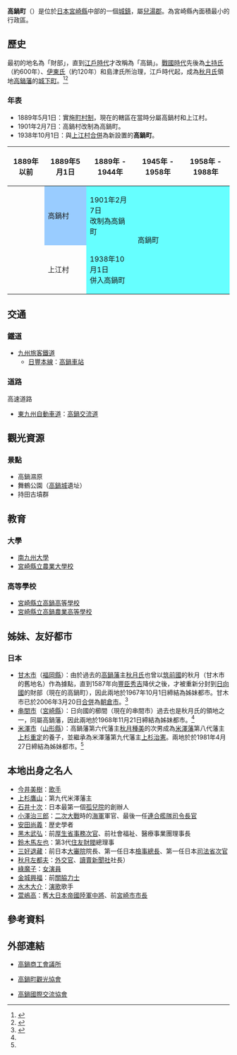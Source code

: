 {{日本町村
| 自治體名=高鍋
| 町村=町
| 圖像=[[File:Maiduru_Shrine_Takanabe_Hyuga.JPG|240px]]
| 圖像說明=[[高鍋城|高鍋城]]（財部城）遺址中的[[舞鶴神社|舞鶴神社]]
| 町村章=[[File:Emblem_of_Takanabe.gif|100px]]
| 日文原名=高鍋町
| 平假名=たかなべちょう
| 羅馬字拼音=Takanabe-chō
| 都道府縣=宮崎縣
| 支廳=
| 郡=兒湯郡
| 編號=45401-0
| 面積=43.92
| 邊界未定=
| 人口=22,292
| 統計時間=2008年9月1日
| 自治體=[[西都市|西都市]]、[[木城町|木城町]]、[[川南町|川南町]]、[[新富町|新富町]]
| 樹=[[木犀|木犀]]
| 花=[[石竹|石竹]]
| 鳥=
| 其他象徵物=
| 其他象徵=
| 首長=[[小澤浩一|小澤浩一]]
| 卸任日期=2009年2月
| 議員數=16
| 郵遞區號=884-8655
| 所在地=兒湯郡高鍋町大字上江1207-1
| 電話號碼=983-22-1311
| 外部連結=http://www.town.takanabe.miyazaki.jp/
| 經度=
| 緯度=
| 地圖=[[File:Takanabe_in_Miyazaki_Prefecture.png|250px]]
| 註記=人口：[http://www.town.takanabe.miyazaki.jp/ 高鍋町官方網頁]
}}
'''高鍋町'''（{{jpn|j=高鍋町|hg=たかなべちょう|rm=Takanabe chō|f=y}}）是位於[[日本|日本]][[宮崎縣|宮崎縣]]中部的一個[[城鎮|城鎮]]，屬[[兒湯郡|兒湯郡]]。為宮崎縣內面積最小的行政區。

==歷史==
最初的地名為「財部」，直到[[江戶時代|江戶時代]]才改稱為「高鍋」。[[戰國時代_(日本)|戰國時代]]先後為[[土持氏|土持氏]]（約600年）、[[伊東氏|伊東氏]]（約120年）和島津氏所治理，江戶時代起，成為[[秋月氏|秋月氏]]領地[[高鍋藩|高鍋藩]]的[[城下町|城下町]]。<ref>{{Cite web| publisher=高鍋町公所| title=高鍋町的歷史與文化| url=http://www.town.takanabe.miyazaki.jp/about/rekishi.html| accessdate=2008年10月20日| language=ja| deadurl=yes| archiveurl=https://web.archive.org/web/20080512022720/http://www.town.takanabe.miyazaki.jp/about/rekishi.html| archivedate=2008年5月12日}}</ref><ref>{{Cite web| publisher=高鍋町公所| title=高鍋町的介紹| url=http://www.town.takanabe.miyazaki.jp/about/gaiyou.html| accessdate=2008年10月20日| language=ja| deadurl=yes| archiveurl=https://web.archive.org/web/20080512030501/http://www.town.takanabe.miyazaki.jp/about/gaiyou.html| archivedate=2008年5月12日}}</ref>

===年表===
* 1889年5月1日：實施[[町村制|町村制]]，現在的轄區在當時分屬高鍋村和上江村。
* 1901年2月7日：高鍋村改制為高鍋町。
* 1938年10月1日：與[[上江村|上江村]][[市町村合併|合併]]為新設置的'''高鍋町'''。

{| class="wikitable" style="font-size:x-small"
! 1889年以前
! 1889年5月1日
! colspan="2" | 1889年 - 1944年
! 1945年 - 1958年
! colspan="2" | 1958年 - 1988年
! 1989年 - 現在
!現在
|-
|
| style="background-color:#9cf;" | 高鍋村
| colspan="2" style="background-color:#6ff;" | 1901年2月7日<br />改制為高鍋町
| rowspan="2" colspan=5 style="background-color:#6ff;" | 高鍋町
|-
|
| colspan=2 | 上江村
| style="background-color:#6ff;" | 1938年10月1日<br />併入高鍋町
|}

==交通==
===鐵道===
* [[九州旅客鐵道|九州旅客鐵道]]
** [[日豐本線|日豐本線]]：[[高鍋車站|高鍋車站]]

===道路===
; 高速道路
* [[東九州自動車道|東九州自動車道]]：[[高鍋交流道|高鍋交流道]]

==觀光資源==
===景點===
* 高鍋濕原
* 舞鶴公園（[[高鍋城|高鍋城]]遺址）
* 持田古墳群

==教育==
===大學===
* [[南九州大學|南九州大學]]
* [[宮崎縣立農業大學校|宮崎縣立農業大學校]]

===高等學校===
* [[宮崎縣立高鍋高等學校|宮崎縣立高鍋高等學校]]
* [[宮崎縣立高鍋農業高等學校|宮崎縣立高鍋農業高等學校]]

==姊妹、友好都市==
===日本===
* [[甘木市|甘木市]]（[[福岡縣|福岡縣]]）：由於過去的[[高鍋藩|高鍋藩]]主[[秋月氏|秋月氏]]也曾以[[筑前國|筑前國]]的秋月（甘木市的舊地名）作為據點，直到1587年向[[豐臣秀吉|豐臣秀吉]]降伏之後，才被重新分封到[[日向國|日向國]]的財部（現在的高鍋町），因此兩地於1967年10月1日締結為姊妹都市。甘木市已於2006年3月20日[[市町村合併|合併]]為[[朝倉市|朝倉市]]。<ref name=shimaitoshi>{{Cite web| publisher=高鍋町公所| title=高鍋町的姊妹都市| url=http://www.town.takanabe.miyazaki.jp/about/shimaitoshi.html| accessdate=2008年10月20日| language=ja| deadurl=yes| archiveurl=https://web.archive.org/web/20080625041532/http://www.town.takanabe.miyazaki.jp/about/shimaitoshi.html| archivedate=2008年6月25日}}</ref>
* [[串間市|串間市]]（[[宮崎縣|宮崎縣]]）：日向國的櫛間（現在的串間市）過去也是秋月氏的領地之一，同屬高鍋藩，因此兩地於1968年11月21日締結為姊妹都市。<ref name=shimaitoshi />
* [[米澤市|米澤市]]（[[山形縣|山形縣]]）：高鍋藩第六代藩主[[秋月種美|秋月種美]]的次男成為[[米澤藩|米澤藩]]第八代藩主[[上杉重定|上杉重定]]的養子，並繼承為米澤藩第九代藩主[[上杉治憲|上杉治憲]]。兩地於於1981年4月27日締結為姊妹都市。<ref name=shimaitoshi />

== 本地出身之名人 ==
* [[今井美樹|今井美樹]]：[[歌手|歌手]]
* [[上杉鷹山|上杉鷹山]]：第九代米澤藩主
* [[石井十次|石井十次]]：日本最第一個[[孤兒院|孤兒院]]的創辦人
* [[小澤治三郎|小澤治三郎]]：[[二次大戰|二次大戰]]時的[[海軍|海軍]]軍官、最後一任[[連合艦隊司令長官|連合艦隊司令長官]]
* [[安田尚義|安田尚義]]：歴史學者
* [[黑木武弘|黑木武弘]]：前[[厚生省|厚生省]][[事務次官|事務次官]]、前社會福祉、醫療事業團理事長
* [[鈴木馬左也|鈴木馬左也]]：第3代[[住友財閥|住友財閥]]總理事
* [[三好退藏|三好退藏]]：前日本[[大審院|大審院]]院長、第一任日本[[檢事總長|檢事總長]]、第一任日本[[司法省|司法省]][[次官|次官]]
* [[秋月左都夫|秋月左都夫]]：[[外交官|外交官]]、[[讀賣新聞社|讀賣新聞社]]社長）
* [[綠魔子|綠魔子]]：[[女演員|女演員]]
* [[金城興福|金城興福]]：前[[關脇|關脇]][[力士|力士]]
* [[水木大介|水木大介]]：[[演歌|演歌]]歌手
* [[萱嶋高|萱嶋高]]：舊[[大日本帝國陸軍|大日本帝國陸軍]][[中將|中將]]、前[[宮崎市|宮崎市]][[市長|市長]]

== 參考資料 ==
{{reflist}}

==外部連結==
{{commonscat|Takanabe, Miyazaki}}
* {{Ja icon}} [http://www.miyazaki-cci.or.jp/takanabe/ 高鍋商工會議所] {{Wayback|url=http://www.miyazaki-cci.or.jp/takanabe/ |date=20081014070451 }}
* {{Ja icon}} [http://www.kankou-takanabe.com/ 高鍋町觀光協會] {{Wayback|url=http://www.kankou-takanabe.com/ |date=20081016094706 }}
* {{Ja icon}} [https://web.archive.org/web/20070818080742/http://csx.jp/%7Etakanabe/ 高鍋國際交流協會]

{{宮崎縣}}
{{Authority control}}